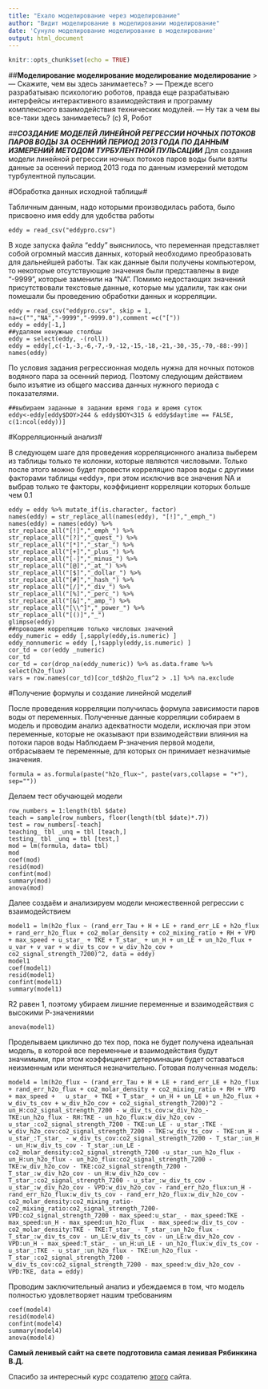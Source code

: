 ```yaml
---
title: "Ехало моделирование через моделирование"
author: "Видит моделирование в моделировании моделирование"
date: 'Сунуло моделирование моделирование в моделирование'
output: html_document
---
```


```r
knitr::opts_chunk$set(echo = TRUE)
```

##**Моделирование моделирование моделирование моделирование** 
> — Скажите, чем вы здесь занимаетесь?
> — Прежде всего разрабатываю психологию роботов, правда еще разрабатываю интерфейсы интерактивного взаимодействия и программу комплексного взаимодействия технических модулей.
— Ну так а чем вы все-таки здесь занимаетесь? (с) Я, Робот

##_**СОЗДАНИЕ МОДЕЛЕЙ ЛИНЕЙНОЙ РЕГРЕССИИ НОЧНЫХ ПОТОКОВ ПАРОВ ВОДЫ ЗА ОСЕННИЙ ПЕРИОД 2013 ГОДА ПО ДАННЫМ ИЗМЕРЕНИЙ МЕТОДОМ ТУРБУЛЕНТНОЙ ПУЛЬСАЦИИ**_
Для создания модели линейной регрессии ночных потоков паров воды были взяты данные за осенний период 2013 года по данным измерений методом турбулентной пульсации. 

#Обработка данных исходной таблицы#

Табличным данным, надо которыми производилась работа, было присвоено имя eddy для удобства работы

    eddy = read_csv("eddypro.csv")
  
В ходе запуска файла “eddy” выяснилось, что переменная представляет собой огромный массив данных, который необходимо преобразовать для дальнейшей работы. Так как данные были получены компьютером, то некоторые отсутствующие значения были представлены в виде “-9999”, которые заменили на "NA". Помимо недостающих значений присутствовали текстовые данные, которые мы удалили, так как они помешали бы проведению обработки данных и корреляции.

    eddy = read_csv("eddypro.csv", skip = 1, na=c("","NA","-9999","-9999.0"),comment =c("["))
    eddy = eddy[-1,]
    ##удаляем ненужные столбцы
    eddy = select(eddy, -(roll)) 
    eddy = eddy[,c(-1,-3,-6,-7,-9,-12,-15,-18,-21,-30,-35,-70,-88:-99)] 
    names(eddy) 

По условия задания регрессионная модель нужна для ночных потоков водяного пара за осенний период. Поэтому следующим действием было изъятие из общего массива данных нужного периода с показателями.

    ##выбираем заданные в задании время года и время суток
    eddy<-eddy[eddy$DOY>244 & eddy$DOY<315 & eddy$daytime == FALSE, c(1:ncol(eddy))]

#Корреляционный анализ#

В следующем шаге для проведения корреляционного анализа выберем из таблицы только те колонки, которые являются числовыми. Только после этого можно будет провести корреляцию паров воды с другими факторами таблицы «eddy», при этом исключив все значения NA и выбрав только те факторы, коэффициент корреляции которых больше чем 0.1

    eddy = eddy %>% mutate_if(is.character, factor) 
    names(eddy) = str_replace_all(names(eddy), "[!]","_emph_") 
    names(eddy) = names(eddy) %>% 
    str_replace_all("[!]","_emph_") %>% 
    str_replace_all("[?]","_quest_") %>% 
    str_replace_all("[*]","_star_") %>%
    str_replace_all("[+]","_plus_") %>% 
    str_replace_all("[-]","_minus_") %>%
    str_replace_all("[@]","_at_") %>% 
    str_replace_all("[$]","_dollar_") %>% 
    str_replace_all("[#]","_hash_") %>% 
    str_replace_all("[/]","_div_") %>% 
    str_replace_all("[%]","_perc_") %>% 
    str_replace_all("[&]","_amp_") %>% 
    str_replace_all("[\\^]","_power_") %>% 
    str_replace_all("[()]","_") 
    glimpse(eddy) 
    ##проводим корреляцию только числовых значений
    eddy_numeric = eddy [,sapply(eddy,is.numeric) ] 
    eddy_nonnumeric = eddy [,!sapply(eddy,is.numeric) ] 
    cor_td = cor(eddy _numeric) 
    cor_td 
    cor_td = cor(drop_na(eddy_numeric)) %>% as.data.frame %>% select(h2o_flux) 
    vars = row.names(cor_td)[cor_td$h2o_flux^2 > .1] %>% na.exclude

#Получение формулы и создание линейной модели#

После проведения корреляции получилась формула зависимости паров воды от переменных. Полученные данные корреляции собираем в модель и проводим анализ адекватности модели, исключая при этом переменные, которые не оказывают при взаимодействии влияния на потоки паров воды
Наблюдаем P-значения первой модели, отбрасываем те переменные, для которых он принимает незначимые значения.

    formula = as.formula(paste("h2o_flux~", paste(vars,collapse = "+"), sep="")) 

Делаем тест обучающей модели

    row_numbers = 1:length(tbl $date) 
    teach = sample(row_numbers, floor(length(tbl $date)*.7)) 
    test = row_numbers[-teach] 
    teaching_ tbl _unq = tbl [teach,] 
    testing_ tbl _unq = tbl [test,] 
    mod = lm(formula, data= tbl) 
    mod 
    coef(mod) 
    resid(mod) 
    confint(mod) 
    summary(mod)
    anova(mod)

Далее создаём и анализируем модели множественной регрессии с взаимодействием
  
    model1 = lm(h2o_flux ~ (rand_err_Tau + H + LE + rand_err_LE + h2o_flux + rand_err_h2o_flux + co2_molar_density + co2_mixing_ratio + RH + VPD + max_speed + u_star_ + TKE + T_star_ + un_H + un_LE + un_h2o_flux + u_var + v_var + w_div_ts_cov + w_div_h2o_cov + co2_signal_strength_7200)^2, data = eddy)
    model1
    coef(model1) 
    resid(model1) 
    confint(model1) 
    summary(model1)

R2 равен 1, поэтому убираем лишние переменные и взаимодействия с высокими Р-значениями
  
    anova(model1)

Проделываем циклично до тех пор, пока не будет получена идеальная модель, в которой все переменные и взаимодействия будут значимыми, при этом коэффициент детерминации будет оставаться неизменным или меняться незначительно.
Готовая полученная модель:

    model4 = lm(h2o_flux ~ (rand_err_Tau + H + LE + rand_err_LE + h2o_flux + rand_err_h2o_flux + co2_molar_density + co2_mixing_ratio + RH + VPD + max_speed +   u_star_ + TKE + T_star_ + un_H + un_LE + un_h2o_flux + w_div_ts_cov + w_div_h2o_cov + co2_signal_strength_7200)^2 - un_H:co2_signal_strength_7200 - w_div_ts_cov:w_div_h2o_- TKE:un_h2o_flux - RH:TKE - un_h2o_flux:w_div_h2o_cov - u_star_:co2_signal_strength_7200 - TKE:un_LE - u_star_:TKE - w_div_h2o_cov:co2_signal_strength_7200 - TKE:w_div_ts_cov - TKE:un_H - u_star_:T_star_ - w_div_ts_cov:co2_signal_strength_7200 - T_star_:un_H - un_H:w_div_ts_cov - T_star_:un_LE - co2_molar_density:co2_signal_strength_7200 -u_star_:un_h2o_flux - un_H:un_h2o_flux - un_h2o_flux:co2_signal_strength_7200 - TKE:w_div_h2o_cov - TKE:co2_signal_strength_7200 - T_star_:w_div_h2o_cov - un_H:w_div_h2o_cov - T_star_:co2_signal_strength_7200 - u_star_:w_div_ts_cov - u_star_:w_div_h2o_cov - VPD:w_div_h2o_cov - rand_err_h2o_flux:un_H - rand_err_h2o_flux:w_div_ts_cov - rand_err_h2o_flux:w_div_h2o_cov - co2_molar_density:co2_mixing_ratio-co2_mixing_ratio:co2_signal_strength_7200- VPD:co2_signal_strength_7200 - max_speed:u_star_ - max_speed:TKE - max_speed:un_H - max_speed:un_h2o_flux  - max_speed:w_div_ts_cov - co2_molar_density:TKE - TKE:T_star_ - T_star_:un_h2o_flux - T_star_:w_div_ts_cov - un_LE:w_div_ts_cov - un_LE:w_div_h2o_cov - VPD:un_H - max_speed:T_star_ - un_H:un_LE - un_h2o_flux:w_div_ts_cov -  u_star_:TKE - u_star_:un_h2o_flux - TKE:un_h2o_flux - T_star_:co2_signal_strength_7200 - w_div_ts_cov:co2_signal_strength_7200 - max_speed:w_div_h2o_cov - VPD:TKE, data = eddy)
 
Проводим заключительный анализ и убеждаемся в том, что модель полностью удовлетворяет нашим требованиям 

    coef(model4) 
    resid(model4) 
    confint(model4) 
    summary(model4)
    anova(model4)

**Самый ленивый сайт на свете подготовила самая ленивая Рябинкина В.Д.**

Спасибо за интересный курс создателю [этого][] сайта.

  [этого]: http://ecologymodeling.github.io/        "этого"
